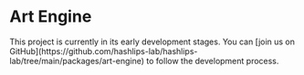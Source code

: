 
# Art Engine

<Callout type="info">
  This project is currently in its early development stages. You can [join us on GitHub](https://github.com/hashlips-lab/hashlips-lab/tree/main/packages/art-engine) to follow the development process.
</Callout>

